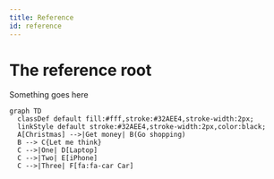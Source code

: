 ```yaml
---
title: Reference
id: reference
---
```


# The reference root

Something goes here

```mermaid
graph TD
  classDef default fill:#fff,stroke:#32AEE4,stroke-width:2px;
  linkStyle default stroke:#32AEE4,stroke-width:2px,color:black;
  A[Christmas] -->|Get money| B(Go shopping)
  B --> C{Let me think}
  C -->|One| D[Laptop]
  C -->|Two| E[iPhone]
  C -->|Three| F[fa:fa-car Car]
```
